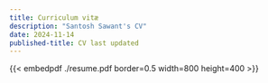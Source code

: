 ```yaml
---
title: Curriculum vitæ
description: "Santosh Sawant's CV"
date: 2024-11-14
published-title: CV last updated
---
```

<style>
.pdf {
  max-width: 100%;
	width: 600px;
	height: 600px;
	border: 10px solid rgba(0,0,0,.2);
	margin: 0;
}
</style>

{{< embedpdf ./resume.pdf border=0.5 width=800 height=400 >}}
